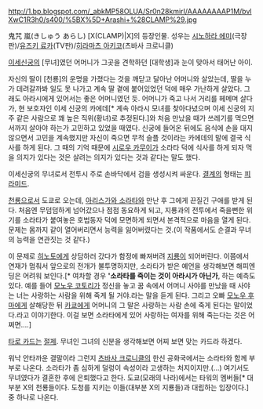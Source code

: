 http://1.bp.blogspot.com/_abkMP58OLUA/Sr0n28kmirI/AAAAAAAAP1M/bvlXwC1R3h0/s400/%5BX%5D+Arashi+%28CLAMP%29.jpg

鬼咒 嵐(きしゅう あらし)
[X(CLAMP)|X]의 등장인물.
성우는 [[시노하라 에미]](극장판)/[[유즈키 료카]](TV판)/[[히라마츠 아키코]](츠바사 크로니클)

[[이세신궁]]의 [무녀]였던 어머니가 그곳을 견학하던 [대학생]과 눈이 맞아서 태어난 아이.

자신의 딸이 [천룡]의 운명을 가졌다는 것을 깨닫고 달아난 어머니와 살았는데, 딸을 누가 데려갈까봐 일도 못 나가고 계속 딸 곁에 붙어있었던 덕에 매우 가난하게 살았다. 그래도 아라시에게 있어서는 좋은 어머니였던 듯. 어머니가 죽고 나서 거리를 헤메며 살다가, 현 보호자인 이세 신궁의 카에데[* 계속 아라시 모녀를 찾아다녔으며 이세 신궁의 지주 같은 사람으로 꽤 높은 직위(황녀)로 추정된다.]와 처음 만났을 때가 쓰레기를 먹으면서까지 살아야 하는가 고민하고 있었을 때였다. 신궁에 들어온 뒤에도 음식에 손을 대지 않으면서 고민을 계속했지만 자신이 죽으면 무척 슬플 것이라는 카에데의 말에 결국 식사를 하게 된다. 그 때의 기억 때문에 [[시로우 카무이]]가 소라타 덕에 식사를 하게 되자 먹을 의지가 있다는 것은 살려는 의지가 있다는 것과 같다는 말도 했다.

이세신궁의 무녀로서 전투시 주로 손바닥에서 검을 생성시켜 싸운다. [[결계]]의 형태는 [[피라미드]].

[[천룡]]으로서 도쿄로 오는데, [[아리스가와 소라타]]와 만난 후 그에게 끈질긴 구애를 받게 된다. 처음엔 무덤덤하게 넘어갔으나 점점 동요하게 되고, 지룡과의 전투에서 죽을뻔한 위기를 소라타가 붙여놓은 호법동자 덕에 모면하게 되면서 본격적으로 마음을 열게 된다. 문제는 몸까지 같이 열어버리면서 능력을 잃어버렸다는 것.(이 작품에서도 순결과 무녀의 능력을 연관짓는 것 같다.)

이 문제로 [[히노토]]에게 상담하러 갔다가 함정에 빠져버려 [[지룡]]이 되어버린다. 이쯤에서 연재가 멈춰서 앞으로의 전개가 불투명하지만, 소라타가 받은 예언을 생각해보면 해피엔딩은 어려워 보인다.[* 여차할 경우 ''''소라타를 죽이는 것이 아라시가 아닌가''', 하는 예측도 있다. 예를 들어 [[모노우 코토리]]가 정신을 놓고 꿈 속에서 어머니 사야를 만났을 때 사야는 너는 사랑하는 사람을 위해 죽게 될 거야.라는 말을 듣게 된다. 그리고 오빠 [[모노우 후마]]에게 살해당한 뒤 [[쿠즈키 카쿄|카쿄]]에게 어머니의 그 말은 사랑하는 사람 손에 죽게 된다는 말이었다.라고 이야기한다. 이걸 보면 소라타에게 있어 사랑하는 여자를 위해 죽는다는 것은 어쩌면….]

[[타로 카드]]는 [[절제]]. 무녀인 그녀의 신분을 생각해보면 어찌 보면 맞는 카드라 하겠다.


워낙 안타까운 결말이라 그런지 [[츠바사 크로니클]]의 한신 공화국에서는 소라타와 함께 부부로 나온다. 소라타가 좀 심하게 덜렁이 속성이라 고생하는 처지이지만.(…) 여기서도 무녀였다가 결혼한 후에 은퇴했다고 한다. 도쿄(모래의 나라)에서는 타워의 멤버들[* 대부분 X의 천룡들이다. 도청를 지키는 이들(대부분 X의 지룡들)과 대립하는 입장이다.] 중 하나로 나온다.
